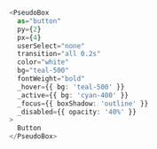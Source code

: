 ```typescript jsx
<PseudoBox
  as="button"
  py={2}
  px={4}
  userSelect="none"
  transition="all 0.2s"
  color="white"
  bg="teal-500"
  fontWeight="bold"
  _hover={{ bg: 'teal-500' }}
  _active={{ bg: 'cyan-400' }}
  _focus={{ boxShadow: 'outline' }}
  _disabled={{ opacity: '40%' }}
>
  Button
</PseudoBox>
```
